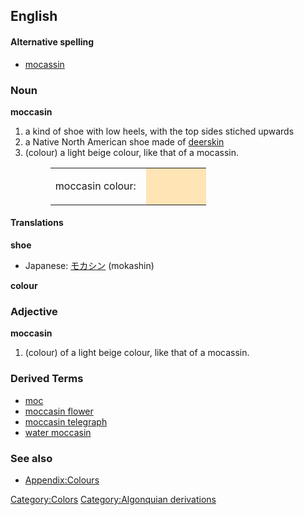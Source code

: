 {{wikipedia}}
==English==

====Alternative spelling====
*[[mocassin]]

===Noun===
'''moccasin'''
#a kind of shoe with low heels, with the top sides stiched upwards
#a Native North American shoe made of [[deerskin]]
#(colour) a light beige colour, like that of a mocassin.
#:<table><tr><td>moccasin colour: &nbsp;</td><td bgcolor="#FFE4B5" width="80">&nbsp; </td></tr></table>

====Translations====

'''shoe'''
{{top}}
*Japanese: [[モカシン]] (mokashin)
{{mid}}
{{bottom}}

'''colour'''
{{top}}
{{mid}}
{{bottom}}

===Adjective===
'''moccasin'''
#(colour) of a light beige colour, like that of a mocassin.

===Derived Terms===
*[[moc]]
*[[moccasin flower]]
*[[moccasin telegraph]]
*[[water moccasin]]

===See also===
*[[Wiktionary_Appendix:Colours|Appendix:Colours]]

[[Category:Colors]]
[[Category:Algonquian derivations]]